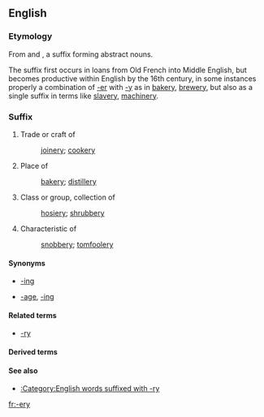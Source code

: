 ==English==

===Etymology===
From {{etyl|xno|en}} and {{etyl|fro|en}} {{m|fro|-erie}}, a suffix forming abstract nouns.

The suffix first occurs in loans from Old French into Middle English, but becomes productive within English by the 16th century, in some instances properly a combination of [[-er]] with [[-y]] as in [[bakery]], [[brewery]], but also as a single suffix in terms like [[slavery]], [[machinery]].

===Suffix===
{{en-suffix}}

# Trade or craft of
#: [[joinery]]; [[cookery]]
# Place of
#: [[bakery]]; [[distillery]]
# Class or group, collection of
#: [[hosiery]]; [[shrubbery]]
# Characteristic of
#: [[snobbery]]; [[tomfoolery]]

====Synonyms====
* {{sense|activity}} [[-ing]]<!-- compare cooking/cookery -->
* {{sense|collection}} [[-age]], [[-ing]]

====Related terms====
* [[-ry]]

====Derived terms====
{{suffixsee|en}}

====See also====
* [[:Category:English words suffixed with -ry]]

[[fr:-ery]]
